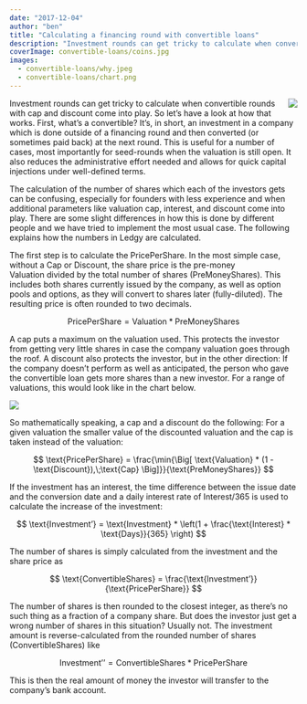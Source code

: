 ```yaml
---
date: "2017-12-04"
author: "ben"
title: "Calculating a financing round with convertible loans"
description: "Investment rounds can get tricky to calculate when convertible rounds with cap and discount come into play. So let’s have a look at how that works."
coverImage: convertible-loans/coins.jpg
images:
  - convertible-loans/why.jpeg
  - convertible-loans/chart.png
---
```


<Img src="why.jpeg" align="right" />

Investment rounds can get tricky to calculate when convertible rounds with cap and discount come into play. So let’s have a look at how that works. First, what’s a convertible? It’s, in short, an investment in a company which is done outside of a financing round and then converted (or sometimes paid back) at the next round. This is useful for a number of cases, most importantly for seed-rounds when the valuation is still open. It also reduces the administrative effort needed and allows for quick capital injections under well-defined terms.

The calculation of the number of shares which each of the investors gets can be confusing, especially for founders with less experience and when additional parameters like valuation cap, interest, and discount come into play. There are some slight differences in how this is done by different people and we have tried to implement the most usual case. The following explains how the numbers in Ledgy are calculated.


The first step is to calculate the $\text{PricePerShare}$. In the most simple case, without a $\text{Cap}$ or $\text{Discount}$, the share price is the pre-money $\text{Valuation}$ divided by the total number of shares ($\text{PreMoneyShares}$). This includes both shares currently issued by the company, as well as option pools and options, as they will convert to shares later (fully-diluted). The resulting price is often rounded to two decimals.

$$
\text{PricePerShare} = \text{Valuation} * \text{PreMoneyShares}
$$

A cap puts a maximum on the valuation used. This protects the investor from getting very little shares in case the company valuation goes through the roof. A discount also protects the investor, but in the other direction: If the company doesn’t perform as well as anticipated, the person who gave the convertible loan gets more shares than a new investor. For a range of valuations, this would look like in the chart below.

<Img src="chart.png" caption="Example for the stake which an investor will get for a range of company valuations" />

So mathematically speaking, a cap and a discount do the following: For a given valuation the smaller value of the discounted valuation and the cap is taken instead of the valuation:

$$
\text{PricePerShare} = \frac{\min{\Big[ \text{Valuation} * (1 - \text{Discount}),\;\text{Cap} \Big]}}{\text{PreMoneyShares}}
$$

If the investment has an interest, the time difference between the issue date and the conversion date and a daily interest rate of $\text{Interest}/365$ is used to calculate the increase of the investment:

$$
\text{Investment’} = \text{Investment} * \left(1 + \frac{\text{Interest} * \text{Days}}{365} \right)
$$

The number of shares is simply calculated from the investment and the share price as

$$
\text{ConvertibleShares} = \frac{\text{Investment’}}{\text{PricePerShare}}
$$


The number of shares is then rounded to the closest integer, as there’s no such thing as a fraction of a company share. But does the investor just get a wrong number of shares in this situation? Usually not. The investment amount is reverse-calculated from the rounded number of shares ($\text{ConvertibleShares}$) like

$$
\text{Investment’’} = \text{ConvertibleShares} * \text{PricePerShare}
$$

This is then the real amount of money the investor will transfer to the company’s bank account.
